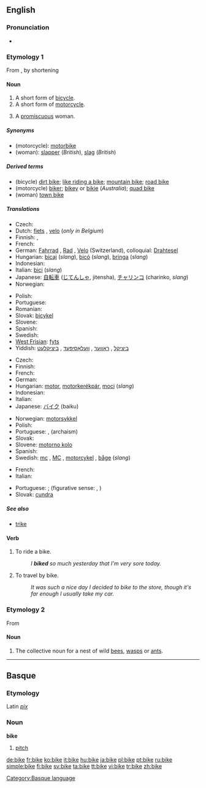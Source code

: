 ==English==
{{wikipedia|dab=bike}}

===Pronunciation===
* {{audio|en-us-bike.ogg|Audio (US)}}
*: {{rhymes|aɪk}}

===Etymology 1===
From  {{term|bicycle||lang=en}}, by shortening

====Noun====
{{en-noun}}

# A short form of [[bicycle]].
# A short form of [[motorcycle]].
# {{slang}} A [[promiscuous]] woman.

=====Synonyms=====
* (motorcycle): [[motorbike]]
* (woman): [[slapper]] (''British''), [[slag]] (''British'')

=====Derived terms=====
* (bicycle) [[dirt bike]]; [[like riding a bike]]; [[mountain bike]]; [[road bike]]
* (motorcycle) [[biker]]; [[bikey]] or [[bikie]] (''Australia''); [[quad bike]]
* (woman) [[town bike]]

=====Translations=====
<!--Add short forms only, if possible-->
{{trans-top|bicycle}}
* Czech: {{t+|cs|kolo|n}}
* Dutch: [[fiets]] {{m}}, [[velo]] {{m}} (''only in Belgium'')
* Finnish: {{t+|fi|pyörä}}, {{t+|fi|polkupyörä}}
* French: {{t+|fr|vélo|m}}
* German: [[Fahrrad]] {{n}}, [[Rad#German|Rad]] {{n}}, [[Velo]] {{n}} (Switzerland), colloquial: [[Drahtesel]]
* Hungarian: [[bicaj]] (''slang''), [[bicó]] (''slang''), [[bringa]] (''slang'')
* Indonesian: {{t+|id|sepeda|xs=Indonesian}}
* Italian: [[bici]] (''slang'') {{f}} <!-- this is the full form and so is not equivalent to "bike": [[bicicletta]] {{f}}-->
* Japanese: [[自転車]] ([[じてんしゃ]], jitensha), [[チャリンコ]] (charinko, ''slang'')
* Norwegian: {{t+|no|sykkel|m}}
{{trans-mid}}
* Polish: {{t+|pl|rower|m}}
* Portuguese: {{t+|pt|bicicleta|f}}
* Romanian: {{t+|ro|bicicletă|f}}
* Slovak: [[bicykel]] {{m}}
* Slovene: {{t+|sl|kolo|n}}
* Spanish: {{t-|es|bici|f}}
* Swedish: {{t+|sv|cykel|c}}
* [[West Frisian]]: [[fyts]]
* Yiddish: [[ביציקל]] {{m}}, [[ראָווער]] {{m}}, [[וועלאָסיפּעד]] {{m}}, [[ביציקלעט]] {{m}}
{{trans-bottom}}

{{trans-top|motorcycle}}
* Czech: {{t-|cs|motorka|f}}
* Finnish: {{t+|fi|moottoripyörä}}
* French: {{t+|fr|moto|f}}
* German: {{t+|de|Motorrad|n}}
* Hungarian: [[motor]], [[motorkerékpár]], [[moci]] (''slang'')
* Indonesian: {{t+|id|sepeda motor|xs=Indonesian}}
* Italian: {{t+|it|moto|f}}
* Japanese: [[バイク]] (baiku)
{{trans-mid}}
* Norwegian: [[motorsykkel]] {{m}}
* Polish: {{t-|pl|motocykl|m}}
* Portuguese: {{t+|pt|mota|f}}, {{t+|pt|motocicleta|f}} (archaism)
* Slovak: {{t-|sk|motorka|f}}
* Slovene: [[motorno kolo]] {{n}}
* Spanish: {{t+|es|moto|f}}
* Swedish: [[mc]] {{c}}, [[MC]] {{c}}, [[motorcykel]] {{c}}, [[båge]] {{c}} (''slang'')
{{trans-bottom}}

{{trans-top|promiscuous woman}}
* French: {{t+|fr|pute|f}}
* Italian: {{t+|it|puttana|f}}
{{trans-mid}}
* Portuguese: {{t+|pt|puta|f}}; (figurative sense: {{t+|pt|vaca|f}}, {{t+|pt|cabra|f}})
* Slovak: [[cundra]] {{f}}
{{trans-bottom}}

=====See also=====
* [[trike]]

====Verb====
{{en-verb|bikes|biking|biked|biked}}

# To ride a bike.
#: ''I '''biked''' so much yesterday that I'm very sore today.''
# To travel by bike.
#: ''It was such a nice day I decided to bike to the store, though it's far enough I usually take my car.''

===Etymology 2===
From {{etyl|enm|en}}

====Noun====
{{en-noun}}

# {{context|northern|_|UK}} The collective noun for a nest of wild [[bees]], [[wasps]] or [[ants]].

----

==Basque==

===Etymology===
Latin ''[[pix]]''

===Noun===
'''bike'''

# [[pitch]]

[[Category:Basque language]]

[[de:bike]]
[[fr:bike]]
[[ko:bike]]
[[it:bike]]
[[hu:bike]]
[[ja:bike]]
[[pl:bike]]
[[pt:bike]]
[[ru:bike]]
[[simple:bike]]
[[fi:bike]]
[[sv:bike]]
[[ta:bike]]
[[tt:bike]]
[[vi:bike]]
[[tr:bike]]
[[zh:bike]]